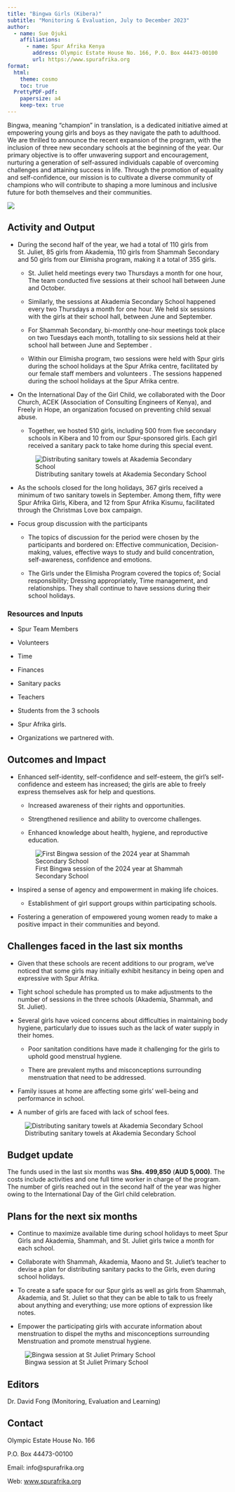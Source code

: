 ```yaml
---
title: "Bingwa Girls (Kibera)"
subtitle: "Monitoring & Evaluation, July to December 2023"
author:
  - name: Sue Ojuki
    affiliations:
      - name: Spur Afrika Kenya
        address: Olympic Estate House No. 166, P.O. Box 44473-00100
        url: https://www.spurafrika.org
format:
  html: 
    theme: cosmo
    toc: true
  PrettyPDF-pdf:
    papersize: a4
    keep-tex: true
---
```


```{=tex}
\fancypagestyle{myCoverStyle}{
  \fancyhf{}
  \renewcommand\headrulewidth{0pt}
  \fancyfoot[R]{\thepage}
  \fancyfoot[C]{\em{Cover picture : Sessions at St Juliet school}}
  \fancyfootoffset{3.5cm}
}
\thispagestyle{myCoverStyle}
% the default style is defined in _extensions/nrennie/PrettyPDF/PrettyPDF.tex
% and then set in _extensions/.../pagestyle.tex
% however, for the very first page we want to describe what is in the cover page
```
Bingwa, meaning "champion" in translation, is a dedicated initiative aimed at empowering young girls and boys as they navigate the path to adulthood. We are thrilled to announce the recent expansion of the program, with the inclusion of three new secondary schools at the beginning of the year. Our primary objective is to offer unwavering support and encouragement, nurturing a generation of self-assured individuals capable of overcoming challenges and attaining success in life. Through the promotion of equality and self-confidence, our mission is to cultivate a diverse community of champions who will contribute to shaping a more luminous and inclusive future for both themselves and their communities.

![](images/2023H2%20Bingwa%20Centre%202.jpg){fig-align="center"}

## Activity and Output

-   During the second half of the year, we had a total of 110 girls from St. Juliet, 85 girls from Akademia, 110 girls from Shammah Secondary and 50 girls from our Elimisha program, making it a total of 355 girls.

    -   St. Juliet held meetings every two Thursdays a month for one hour, The team conducted five sessions at their school hall between June and October.

    -   Similarly, the sessions at Akademia Secondary School happened every two Thursdays a month for one hour. We held six sessions with the girls at their school hall, between June and September.

    -   For Shammah Secondary, bi-monthly one-hour meetings took place on two Tuesdays each month, totalling to six sessions held at their school hall between June and September .

    -   Within our Elimisha program, two sessions were held with Spur girls during the school holidays at the Spur Afrika centre, facilitated by our female staff members and volunteers . The sessions happened during the school holidays at the Spur Afrika centre.

-   On the International Day of the Girl Child, we collaborated with the Door Church, ACEK (Association of Consulting Engineers of Kenya), and Freely in Hope, an organization focused on preventing child sexual abuse.

    -   Together, we hosted 510 girls, including 500 from five secondary schools in Kibera and 10 from our Spur-sponsored girls. Each girl received a sanitary pack to take home during this special event.

    ![Distributing sanitary towels at Akademia Secondary School](images/2023H2%20Bingwa%20Akademia%201.jpg)

-   As the schools closed for the long holidays, 367 girls received a minimum of two sanitary towels in September. Among them, fifty were Spur Afrika Girls, Kibera, and 12 from Spur Afrika Kisumu, facilitated through the Christmas Love box campaign.

-   Focus group discussion with the participants

    -   The topics of discussion for the period were chosen by the participants and bordered on: Effective communication, Decision-making, values, effective ways to study and build concentration, self-awareness, confidence and emotions.

    -   The Girls under the Elimisha Program covered the topics of; Social responsibility; Dressing appropriately, Time management, and relationships. They shall continue to have sessions during their school holidays.

### Resources and Inputs

-   Spur Team Members 

-   Volunteers

-   Time

-   Finances

-   Sanitary packs

-   Teachers

-   Students from the 3 schools

-   Spur Afrika girls.

-   Organizations we partnered with.

## Outcomes and Impact

-   Enhanced self-identity, self-confidence and self-esteem, the girl’s self-confidence and esteem has increased; the girls are able to freely express themselves ask for help and questions.

    -   Increased awareness of their rights and opportunities.

    -   Strengthened resilience and ability to overcome challenges.

    -   Enhanced knowledge about health, hygiene, and reproductive education.

    ![First Bingwa session of the 2024 year at Shammah Secondary School](images/2023H2 Bingwa 2024H1 Shammah Secondary.jpeg){fig-align="center"}

-   Inspired a sense of agency and empowerment in making life choices.

    -   Establishment of girl support groups within participating schools.

-   Fostering a generation of empowered young women ready to make a positive impact in their communities and beyond.

## Challenges faced in the last six months

-   Given that these schools are recent additions to our program, we've noticed that some girls may initially exhibit hesitancy in being open and expressive with Spur Afrika.

-   Tight school schedule has prompted us to make adjustments to the number of sessions in the three schools (Akademia, Shammah, and St. Juliet).

-   Several girls have voiced concerns about difficulties in maintaining body hygiene, particularly due to issues such as the lack of water supply in their homes.

    -   Poor sanitation conditions have made it challenging for the girls to uphold good menstrual hygiene.

    -   There are prevalent myths and misconceptions surrounding menstruation that need to be addressed.

-   Family issues at home are affecting some girls' well-being and performance in school.

-   A number of girls are faced with lack of school fees.

![Distributing sanitary towels at Akademia Secondary School](images/2023H2%20Bingwa%20Akademia%202.jpg){fig-align="center"}

## Budget update

The funds used in the last six months was **Shs. 499,850** (**AUD 5,000)**. The costs include activities and one full time worker in charge of the program. The number of girls reached out in the second half of the year was higher owing to the International Day of the Girl child celebration.

## Plans for the next six months

-   Continue to maximize available time during school holidays to meet Spur Girls and Akademia, Shammah, and St. Juliet girls twice a month for each school. 

-   Collaborate with Shammah, Akademia, Maono and St. Juliet’s teacher to devise a plan for distributing sanitary packs to the Girls, even during school holidays.

-   To create a safe space for our Spur girls as well as girls from Shammah, Akademia, and St. Juliet so that they can be able to talk to us freely about anything and everything; use more options of expression like notes.

-   Empower the participating girls with accurate information about menstruation to dispel the myths and misconceptions surrounding Menstruation and promote menstrual hygiene.

![Bingwa session at St Juliet Primary School](images/2023H2%20Bingwa%20St%20Juliet%201.jpg){fig-align="center"}

## Editors

Dr. David Fong (Monitoring, Evaluation and Learning)

## Contact

Olympic Estate House No. 166

P.O. Box 44473-00100

Email: info\@spurafrika.org

Web: [www.spurafrika.org](https://www.spurafrika.org)
